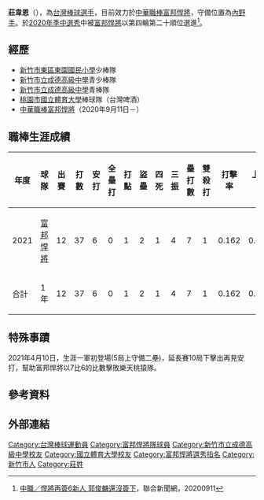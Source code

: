{{Infobox CPBL player|
|name=莊韋恩|
|image=|
|width=300|
|position=內野手|
|team=富邦悍將|
|number=6|
|bats=右|
|throws=右|
|birthdate={{birth_date_and_age|1998|1|7|mf=y}}|
|birthplace={{TWN}}[[新竹市|新竹市]]|
|debutdate=4月10日
|debutyear=2021年
|debutteam=富邦悍將
|statyear=2021年球季
|stat1label=打擊率
|stat1value=0.162
|stat2label=全壘打
|stat2value=0
|stat3label=打點
|stat3value=1
|stat4label=盜壘
|stat4value=2
|teams=<nowiki></nowiki> 
*[[富邦悍將|富邦悍將]]（2020年9月11日－）
}}

'''莊韋恩'''（{{bd|1998年|1月7日}}），為[[台灣|台灣]][[棒球|棒球]][[選手|選手]]，目前效力於[[中華職棒|中華職棒]][[富邦悍將|富邦悍將]]，守備位置為[[內野手|內野手]]。於[[中華職棒歷年選秀會#職棒三十一年（2020年）|2020年季中選秀]]中被[[富邦悍將|富邦悍將]]以第四輪第二十順位選進<ref>[https://udn.com/news/story/7001/4851918 中職／悍將再簽6新人 郭俊麟還沒簽下]，聯合新聞網，20200911</ref>。

==經歷==
*[[新竹市東區東園國民小學|新竹市東區東園國民小學]]少棒隊
*[[新竹市立成德高級中學|新竹市立成德高級中學]]青少棒隊
*[[新竹市立成德高級中學|新竹市立成德高級中學]]青棒隊
*[[桃園市|桃園市]][[國立體育大學|國立體育大學]]棒球隊（台灣啤酒）
*[[中華職棒|中華職棒]][[富邦悍將|富邦悍將]]（2020年9月11日－）

==職棒生涯成績==
{|border=1 width="1000px"
|- align="center"
!年度!!球隊!!出賽!!打數!!安打!!全壘打!!打點!!盜壘!!四死!!三振!!壘打數!!雙殺打!!打擊率!!上壘率!!長打率!!OPS
|- align="center"
|2021||[[富邦悍將|富邦悍將]]||12||37||6||0||1||2||1||4||7||1||0.162||0.184||0.189||0.373
|- style="background:#004a9c;color:#FFFFFF" align="center" 
!合計||1年||12||37||6||0||1||2||1||4||7||1||0.162||0.184||0.189||0.373
|}

==特殊事蹟==
2021年4月10日，生涯一軍初登場(5局上守備二壘)，延長賽10局下擊出再見安打，幫助富邦悍將以7比6的比數擊敗樂天桃猿隊。

== 參考資料 ==
{{reflist}}

==外部連結==
{{台灣棒球維基館}}
{{富邦悍將隊球員名單}}
{{百世博國際有限公司}}
{{DEFAULTSORT:Chuang Wei En}}
[[Category:台灣棒球運動員|Category:台灣棒球運動員]]
[[Category:富邦悍將隊球員|Category:富邦悍將隊球員]]
[[Category:新竹市立成德高級中學校友|Category:新竹市立成德高級中學校友]]
[[Category:國立體育大學校友|Category:國立體育大學校友]]
[[Category:富邦悍將選秀指名|Category:富邦悍將選秀指名]]
[[Category:新竹市人|Category:新竹市人]]
[[Category:莊姓|Category:莊姓]]